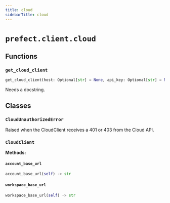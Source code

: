 ```yaml
---
title: cloud
sidebarTitle: cloud
---
```


# `prefect.client.cloud`

## Functions

### `get_cloud_client`

```python
get_cloud_client(host: Optional[str] = None, api_key: Optional[str] = None, httpx_settings: Optional[dict[str, Any]] = None, infer_cloud_url: bool = False) -> 'CloudClient'
```


Needs a docstring.


## Classes

### `CloudUnauthorizedError`


Raised when the CloudClient receives a 401 or 403 from the Cloud API.


### `CloudClient`

**Methods:**

#### `account_base_url`

```python
account_base_url(self) -> str
```

#### `workspace_base_url`

```python
workspace_base_url(self) -> str
```
